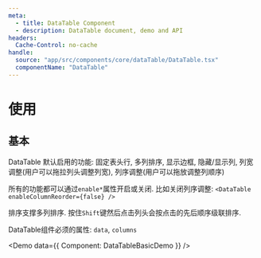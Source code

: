 ```yaml
---
meta:
  - title: DataTable Component
  - description: DataTable document, demo and API
headers:
  Cache-Control: no-cache
handle:
  source: "app/src/components/core/dataTable/DataTable.tsx"
  componentName: "DataTable"
---
```



# 使用

## 基本

DataTable 默认启用的功能: 固定表头行, 多列排序, 显示边框, 隐藏/显示列, 列宽调整(用户可以拖拉列头调整列宽), 列序调整(用户可以拖放调整列顺序)

所有的功能都可以通过`enable*`属性开启或关闭. 比如关闭列序调整: `<DataTable enableColumnReorder={false} />`

排序支撑多列排序. 按住`Shift`键然后点击列头会按点击的先后顺序级联排序.

DataTable组件必须的属性: `data`, `columns`

<Demo data={{ Component: DataTableBasicDemo }} />
